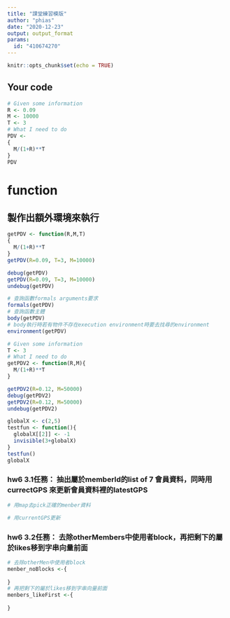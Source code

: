```yaml
---
title: "課堂練習模版"
author: "phias"
date: "2020-12-23"
output: output_format
params:
  id: "410674270"
---
```


```r
knitr::opts_chunk$set(echo = TRUE)
```

## Your code
```r
# Given some information
R <- 0.09
M <- 10000
T <- 3
# What I need to do
PDV <- 
{
  M/(1+R)**T
}
PDV
```

# function
## 製作出額外環境來執行
```r
getPDV <- function(R,M,T) 
{
  M/(1+R)**T
}
getPDV(R=0.09, T=3, M=10000)
```

```r
debug(getPDV) 
getPDV(R=0.09, T=3, M=10000) 
undebug(getPDV)
```
```r
# 查詢函數formals arguments要求
formals(getPDV)
# 查詢函數主體
body(getPDV)
# body執行時若有物件不存在execution environment時要去找尋的environment
environment(getPDV)
```
```r
# Given some information
T <- 3
# What I need to do
getPDV2 <- function(R,M){
  M/(1+R)**T
}

getPDV2(R=0.12, M=50000)
debug(getPDV2)
getPDV2(R=0.12, M=50000)
undebug(getPDV2)
```

```r
globalX <- c(2,5)
testfun <- function(){
  globalX[[2]] <- -1
  invisible(3+globalX)
}
testfun()
globalX
```



### hw6 3.1任務： 抽出屬於memberId的list of 7 會員資料，同時用currectGPS 來更新會員資料裡的latestGPS
```r
# 用map去pick正確的menber資料

# 用currentGPS更新

```
### hw6 3.2任務： 去除otherMembers中使用者block，再把剩下的屬於likes移到字串向量前面
```r
# 去除otherMen中使用者block
menber_noBlocks <-{
  
}
# 再把剩下的屬於likes移到字串向量前面
menbers_likeFirst <-{
  
}
```

